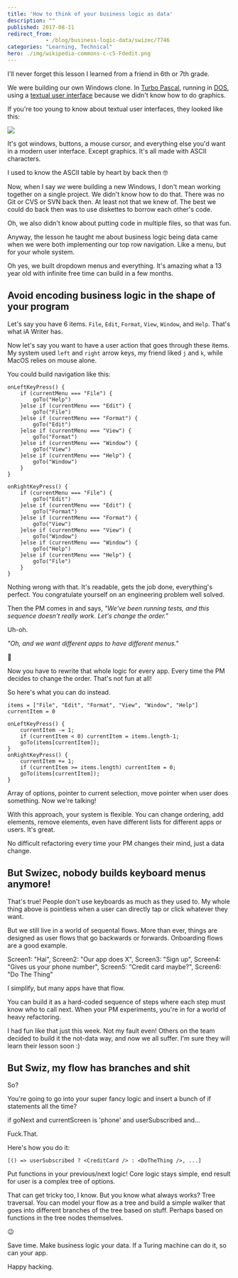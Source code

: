 ```yaml
---
title: 'How to think of your business logic as data'
description: ""
published: 2017-08-11
redirect_from: 
            - /blog/business-logic-data/swizec/7746
categories: "Learning, Technical"
hero: ./img/wikipedia-commons-c-c5-Fdedit.png
---
```

I'll never forget this lesson I learned from a friend in 6th or 7th grade.



We were building our own Windows clone. In [Turbo Pascal](https://en.wikipedia.org/wiki/Turbo_Pascal), running in [DOS](https://en.wikipedia.org/wiki/DOS), using a [textual user interface](https://en.wikipedia.org/wiki/Text-based_user_interface) because we didn't know how to do graphics.



If you're too young to know about textual user interfaces, they looked like this:



![](./img/wikipedia-commons-c-c5-Fdedit.png)



It's got windows, buttons, a mouse cursor, and everything else you'd want in a modern user interface. Except graphics. It's all made with ASCII characters.



I used to know the ASCII table by heart by back then 🤓



Now, when I say _we_ were building a new Windows, I don't mean working together on a single project. We didn't know how to do that. There was no Git or CVS or SVN back then. At least not that we knew of. The best we could do back then was to use diskettes to borrow each other's code.



Oh, we also didn't know about putting code in multiple files, so that was fun.



Anyway, the lesson he taught me about business logic being data came when we were both implementing our top row navigation. Like a menu, but for your whole system.



Oh yes, we built dropdown menus and everything. It's amazing what a 13 year old with infinite free time can build in a few months.



## Avoid encoding business logic in the shape of your program



Let's say you have 6 items. `File`, `Edit`, `Format`, `View`, `Window`, and `Help`. That's what iA Writer has.



Now let's say you want to have a user action that goes through these items. My system used `left` and `right` arrow keys, my friend liked `j` and `k`, while MacOS relies on mouse alone.



You could build navigation like this:



```
onLeftKeyPress() {
    if (currentMenu === "File") {
        goTo("Help")
    }else if (currentMenu === "Edit") {
        goTo("File")
    }else if (currentMenu === "Format") {
        goTo("Edit")
    }else if (currentMenu === "View") {
        goTo("Format")
    }else if (currentMenu === "Window") {
        goTo("View")
    }else if (currentMenu === "Help") {
        goTo("Window")
    }
}

onRightKeyPress() {
    if (currentMenu === "File") {
        goTo("Edit")
    }else if (currentMenu === "Edit") {
        goTo("Format")
    }else if (currentMenu === "Format") {
        goTo("View")
    }else if (currentMenu === "View") {
        goTo("Window")
    }else if (currentMenu === "Window") {
        goTo("Help")
    }else if (currentMenu === "Help") {
        goTo("File")
    }
}
```



Nothing wrong with that. It's readable, gets the job done, everything's perfect. You congratulate yourself on an engineering problem well solved.



Then the PM comes in and says, _"We've been running tests, and this sequence doesn't really work. Let's change the order.”_



Uh-oh.



_"Oh, and we want different apps to have different menus."_



💩



Now you have to rewrite that whole logic for every app. Every time the PM decides to change the order. That's not fun at all!



So here's what you can do instead.



```
items = ["File", "Edit", "Format", "View", "Window", "Help"]
currentItem = 0

onLeftKeyPress() {
    currentItem -= 1;
    if (currentItem < 0) currentItem = items.length-1;
    goTo(items[currentItem]);
}
onRightKeyPress() {
    currentItem += 1;
    if (currentItem >= items.length) currentItem = 0;
    goTo(items[currentItem]);
}
```



Array of options, pointer to current selection, move pointer when user does something. Now we're talking!



With this approach, your system is flexible. You can change ordering, add elements, remove elements, even have different lists for different apps or users. It's great.



No difficult refactoring every time your PM changes their mind, just a data change.



## But Swizec, nobody builds keyboard menus anymore!



That's true! People don't use keyboards as much as they used to. My whole thing above is pointless when a user can directly tap or click whatever they want.



But we still live in a world of sequental flows. More than ever, things are designed as user flows that go backwards or forwards. Onboarding flows are a good example.



Screen1: "Hai", Screen2: "Our app does X", Screen3: "Sign up", Screen4: "Gives us your phone number", Screen5: "Credit card maybe?", Screen6: "Do The Thing"



I simplify, but many apps have that flow.



You can build it as a hard-coded sequence of steps where each step must know who to call next. When your PM experiments, you're in for a world of heavy refactoring.



I had fun like that just this week. Not my fault even! Others on the team decided to build it the not-data way, and now we all suffer. I'm sure they will learn their lesson soon :)



## But Swiz, my flow has branches and shit



So?



You're going to go into your super fancy logic and insert a bunch of if statements all the time?



if goNext and currentScreen is 'phone' and userSubscribed and…



Fuck.That.



Here's how you do it:



```
[() => userSubscribed ? <CreditCard /> : <DoTheThing />, ...]
```



Put functions in your previous/next logic! Core logic stays simple, end result for user is a complex tree of options.



That can get tricky too, I know. But you know what always works? Tree traversal. You can model your flow as a tree and build a simple walker that goes into different branches of the tree based on stuff. Perhaps based on functions in the tree nodes themselves.



😉



Save time. Make business logic your data. If a Turing machine can do it, so can your app.



Happy hacking.